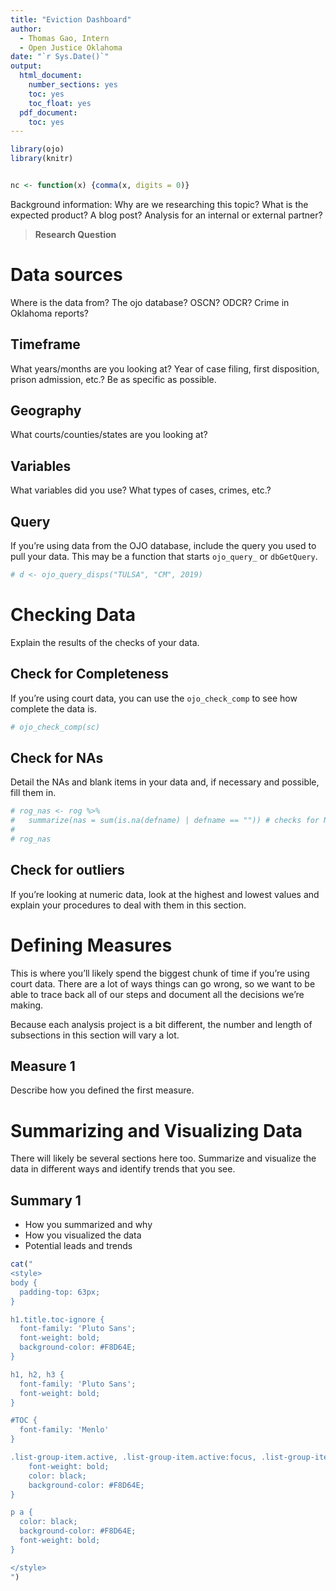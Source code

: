 ```yaml
---
title: "Eviction Dashboard"
author:
  - Thomas Gao, Intern
  - Open Justice Oklahoma
date: "`r Sys.Date()`"
output:
  html_document:
    number_sections: yes
    toc: yes
    toc_float: yes
  pdf_document:
    toc: yes
---
```


```r
library(ojo)
library(knitr)


nc <- function(x) {comma(x, digits = 0)}

```

Background information: Why are we researching this topic? What is the expected product? A blog post? Analysis for an internal or external partner?

> **Research Question**

# Data sources

Where is the data from? The ojo database? OSCN? ODCR? Crime in Oklahoma reports? 

## Timeframe

What years/months are you looking at? Year of case filing, first disposition, prison admission, etc.? Be as specific as possible.

## Geography

What courts/counties/states are you looking at?

## Variables

What variables did you use? What types of cases, crimes, etc.?

## Query

If you're using data from the OJO database, include the query you used to pull your data. This may be a function that starts `ojo_query_` or `dbGetQuery`.

``` r
# d <- ojo_query_disps("TULSA", "CM", 2019)
```

# Checking Data

Explain the results of the checks of your data.

## Check for Completeness

If you're using court data, you can use the `ojo_check_comp` to see how complete the data is.

```r
# ojo_check_comp(sc)
```

## Check for NAs

Detail the NAs and blank items in your data and, if necessary and possible, fill them in.

``` r
# rog_nas <- rog %>% 
#   summarize(nas = sum(is.na(defname) | defname == "")) # checks for NA and blank ("") defendant names
# 
# rog_nas
```

## Check for outliers

If you're looking at numeric data, look at the highest and lowest values and explain your procedures to deal with them in this section.

# Defining Measures

This is where you'll likely spend the biggest chunk of time if you're using court data. There are a lot of ways things can go wrong, so we want to be able to trace back all of our steps and document all the decisions we're making.

Because each analysis project is a bit different, the number and length of subsections in this section will vary a lot. 

## Measure 1

Describe how you defined the first measure.

# Summarizing and Visualizing Data

There will likely be several sections here too. Summarize and visualize the data in different ways and identify trends that you see.

## Summary 1

- How you summarized and why
- How you visualized the data
- Potential leads and trends

```r
cat("
<style>
body {
  padding-top: 63px;
}

h1.title.toc-ignore {
  font-family: 'Pluto Sans';
  font-weight: bold;
  background-color: #F8D64E;
}

h1, h2, h3 {
  font-family: 'Pluto Sans';
  font-weight: bold;
}

#TOC {
  font-family: 'Menlo'
}

.list-group-item.active, .list-group-item.active:focus, .list-group-item.active:hover {
    font-weight: bold;
    color: black;
    background-color: #F8D64E;
}

p a {
  color: black;
  background-color: #F8D64E;
  font-weight: bold;
}

</style>
")
```
